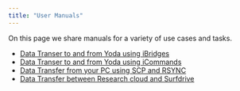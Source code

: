 ```yaml
---
title: "User Manuals"
---
```


On this page we share manuals for a variety of use cases and tasks.

- [Data Transer to and from Yoda using iBridges](manuals/ibridges.qmd)
- [Data Transer to and from Yoda using iCommands](manuals/icommands.qmd)
- [Data Transfer from your PC using SCP and RSYNC](manuals/ssh-data-transfer-methods.qmd)
- [Data Transfer between Research cloud and Surfdrive](manuals/rclone-researchcloud.qmd)

